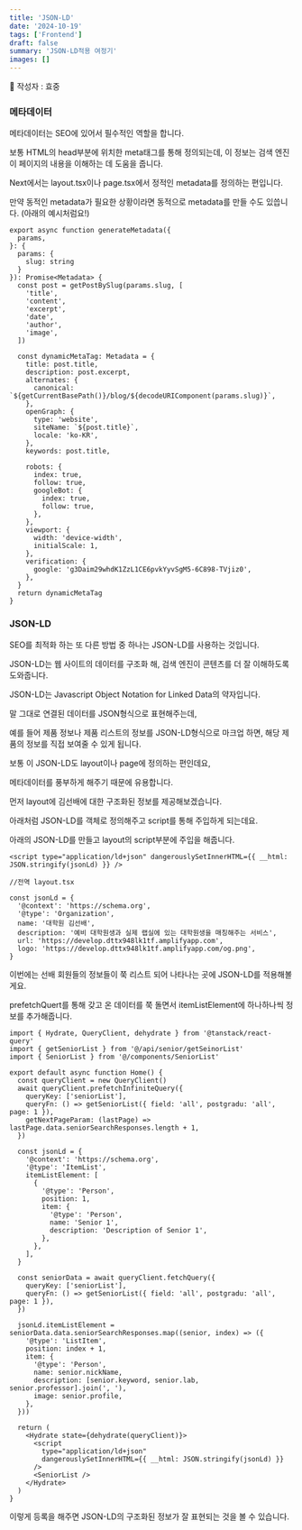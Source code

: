 ```yaml
---
title: 'JSON-LD'
date: '2024-10-19'
tags: ['Frontend']
draft: false
summary: 'JSON-LD적용 여정기'
images: []
---
```


🦡 작성자 : 효중

### 메타데이터

메타데이터는 SEO에 있어서 필수적인 역할을 합니다.

보통 HTML의 head부분에 위치한 meta태그를 통해 정의되는데, 이 정보는 검색 엔진이 페이지의 내용을 이해하는 데 도움을 줍니다.

Next에서는 layout.tsx이나 page.tsx에서 정적인 metadata를 정의하는 편입니다.

만약 동적인 metadata가 필요한 상황이라면 동적으로 metadata를 만들 수도 있씁니다. (아래의 예시처럼요!)

```tsx
export async function generateMetadata({
  params,
}: {
  params: {
    slug: string
  }
}): Promise<Metadata> {
  const post = getPostBySlug(params.slug, [
    'title',
    'content',
    'excerpt',
    'date',
    'author',
    'image',
  ])

  const dynamicMetaTag: Metadata = {
    title: post.title,
    description: post.excerpt,
    alternates: {
      canonical: `${getCurrentBasePath()}/blog/${decodeURIComponent(params.slug)}`,
    },
    openGraph: {
      type: 'website',
      siteName: `${post.title}`,
      locale: 'ko-KR',
    },
    keywords: post.title,

    robots: {
      index: true,
      follow: true,
      googleBot: {
        index: true,
        follow: true,
      },
    },
    viewport: {
      width: 'device-width',
      initialScale: 1,
    },
    verification: {
      google: 'g3Daim29whdK1ZzL1CE6pvkYyvSgM5-6C898-TVjiz0',
    },
  }
  return dynamicMetaTag
}
```

### JSON-LD

SEO를 최적화 하는 또 다른 방법 중 하나는 JSON-LD를 사용하는 것입니다.

JSON-LD는 웹 사이트의 데이터를 구조화 해, 검색 엔진이 콘텐츠를 더 잘 이해하도록 도와줍니다.

JSON-LD는 Javascript Object Notation for Linked Data의 약자입니다.

말 그대로 연결된 데이터를 JSON형식으로 표현해주는데,

예를 들어 제품 정보나 제품 리스트의 정보를 JSON-LD형식으로 마크업 하면, 해당 제품의 정보를 직접 보여줄 수 있게 됩니다.

보통 이 JSON-LD도 layout이나 page에 정의하는 편인데요,

메타데이터를 풍부하게 해주기 때문에 유용합니다.

먼저 layout에 김선배에 대한 구조화된 정보를 제공해보겠습니다.

아래처럼 JSON-LD를 객체로 정의해주고 script를 통해 주입하게 되는데요.

아래의 JSON-LD를 만들고 layout의 script부분에 주입을 해줍니다.

```tsx
<script type="application/ld+json" dangerouslySetInnerHTML={{ __html: JSON.stringify(jsonLd) }} />
```

```tsx
//전역 layout.tsx

const jsonLd = {
  '@context': 'https://schema.org',
  '@type': 'Organization',
  name: '대학원 김선배',
  description: '예비 대학원생과 실제 랩실에 있는 대학원생을 매칭해주는 서비스',
  url: 'https://develop.dttx948lk1tf.amplifyapp.com',
  logo: 'https://develop.dttx948lk1tf.amplifyapp.com/og.png',
}
```

이번에는 선배 회원들의 정보들이 쭉 리스트 되어 나타나는 곳에 JSON-LD를 적용해볼게요.

prefetchQuert를 통해 갖고 온 데이터를 쭉 돌면서 itemListElement에 하나하나씩 정보를 추가해줍니다.

```tsx
import { Hydrate, QueryClient, dehydrate } from '@tanstack/react-query'
import { getSeniorList } from '@/api/senior/getSeinorList'
import { SeniorList } from '@/components/SeniorList'

export default async function Home() {
  const queryClient = new QueryClient()
  await queryClient.prefetchInfiniteQuery({
    queryKey: ['seniorList'],
    queryFn: () => getSeniorList({ field: 'all', postgradu: 'all', page: 1 }),
    getNextPageParam: (lastPage) => lastPage.data.seniorSearchResponses.length + 1,
  })

  const jsonLd = {
    '@context': 'https://schema.org',
    '@type': 'ItemList',
    itemListElement: [
      {
        '@type': 'Person',
        position: 1,
        item: {
          '@type': 'Person',
          name: 'Senior 1',
          description: 'Description of Senior 1',
        },
      },
    ],
  }

  const seniorData = await queryClient.fetchQuery({
    queryKey: ['seniorList'],
    queryFn: () => getSeniorList({ field: 'all', postgradu: 'all', page: 1 }),
  })

  jsonLd.itemListElement = seniorData.data.seniorSearchResponses.map((senior, index) => ({
    '@type': 'ListItem',
    position: index + 1,
    item: {
      '@type': 'Person',
      name: senior.nickName,
      description: [senior.keyword, senior.lab, senior.professor].join(', '),
      image: senior.profile,
    },
  }))

  return (
    <Hydrate state={dehydrate(queryClient)}>
      <script
        type="application/ld+json"
        dangerouslySetInnerHTML={{ __html: JSON.stringify(jsonLd) }}
      />
      <SeniorList />
    </Hydrate>
  )
}
```

이렇게 등록을 해주면 JSON-LD의 구조화된 정보가 잘 표현되는 것을 볼 수 있습니다.

